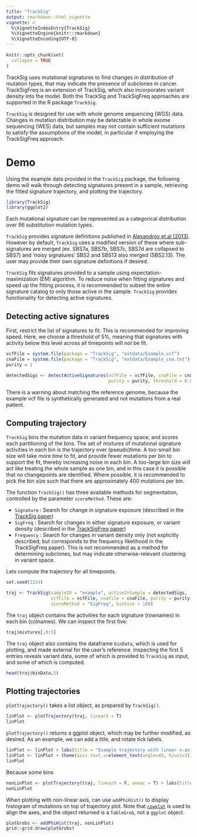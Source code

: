 ---
title: "TrackSig"
output: rmarkdown::html_vignette
vignette: >
  %\VignetteIndexEntry{TrackSig}
  %\VignetteEngine{knitr::rmarkdown}
  %\VignetteEncoding{UTF-8}
---

```{r, include = FALSE}
knitr::opts_chunk$set(
  collapse = TRUE
)
```

TrackSig uses mutational signatures to find changes in distribution of mutation types, that may indicate the presence of subclones in cancer. TrackSigFreq is an extension of TrackSig, which also incorporates variant density into the model. Both the TrackSig and TrackSigFreq approaches are supported in the R package `TrackSig`.

`TrackSig` is designed for use with whole genome sequencing (WGS) data. Changes in mutation distribution may be detectable in whole exome sequencing (WES) data, but samples may not contain sufficient mutations to satisfy the assumptions of the model, in particular if employing the TrackSigFreq approach.  


# Demo

Using the example data provided in the `TrackSig` package, the following demo will walk through detecting signatures present in a sample, retrieving the fitted signature trajectory, and plotting the trajectory.

```{r setup}
library(TrackSig)
library(ggplot2)
```

Each mutational signature can be represented as a categorical distribution over 96 substitution mutation types.

`TrackSig` provides signature definitions published in [Alexandrov et.al (2013)](https://doi.org/10.1038/nature12477). However by default, `TrackSig` uses a modified version of these where sub-signatures are merged (ex. SBS7a, SBS7b, SBS7c, SBS7d are collapsed to SBS7) and 'noisy signatures' SBS2 and SBS13 also merged (SBS2.13). The user may provide their own signature definitions if desired.  

`TrackSig` fits signatures provided to a sample using expectation-maximization (EM) algorithm. 
To reduce noise when fitting signatures and speed up the fitting process, it is recommended to subset the entire signature catalog to only those active in the sample. `TrackSig` provides functionality for detecting active signatures.

## Detecting active signatures

First, restrict the list of signatures to fit. This is recommended for improving speed. Here, we choose a threshold of 5%, meaning that signatures with activity below this level across all timepoints will not be fit.


```{r detect-sigs}
vcfFile = system.file(package = "TrackSig", "extdata/Example.vcf")
cnaFile = system.file(package = "TrackSig", "extdata/Example_cna.txt")
purity = 1

detectedSigs <- detectActiveSignatures(vcfFile = vcfFile, cnaFile = cnaFile,
                                       purity = purity, threshold = 0.05)
```
There is a warning about matching the reference genome, because the example vcf file is synthetically generated and not mutations from a real patient. 

## Computing trajectory

`TrackSig` bins the mutation data in variant frequency space, and scores each partitioning of the bins. The set of mixtures of mutational signature activities in each bin is the trajectory over (pseudo)time. A too-small bin size will take more time to fit, and provide fewer mutations per bin to support the fit, thereby increasing noise in each bin. A too-large bin size will act like treating the whole sample as one bin, and in this case it is possible that no changepoints are identified. Where possible, it is recommended to pick the bin size such that there are approximately 400 mutations per bin. 

The function `TrackSig()` has three available methods for segmentation, controlled by the parameter `scoreMethod`. These are: 

+ `Signature` : Search for change in signature exposure (described in the [TrackSig paper](https://doi.org/10.1038/s41467-020-14352-7)) 
+ `SigFreq` : Search for changes in either signature exposure, or variant density (described in the [TrackSigFreq paper](https://doi.org/10.1142/9789811215636_0022)) 
+ `Frequency` : Search for changes in variant density only (not explicitly described, but corresponds to the frequency likelihood in the TrackSigFreq paper). This is not recommended as a method for determining subclones, but may indicate otherwise-relevant clustering in variant space.  

Lets compute the trajectory for all timepoints. 

```{r comput-traj}
set.seed(1224)

traj <- TrackSig(sampleID = "example", activeInSample = detectedSigs,
                 vcfFile = vcfFile, cnaFile = cnaFile, purity = purity,
                 scoreMethod = "SigFreq", binSize = 100)
```
The `traj` object contains the activities for each signature (rownames) in each bin (colnames). We can inspect the first five:

```{r mixtures}
traj$mixtures[,0:5]
```

The `traj` object also contains the dataframe `binData`, which is used for plotting, and made external for the user's reference. Inspecting the first 5 entries reveals variant data, some of which is provided to `TrackSig` as input, and some of which is computed. 

```{r binData}
head(traj$binData,5)
```
## Plotting trajectories

`plotTrajectory()` takes a list object, as prepared by `TrackSig()`. 

```{r linPlot1, fig.width=7, fig.height=4}
linPlot <- plotTrajectory(traj, linearX = T) 
linPlot
```


`plotTrajectory()` returns a ggplot object, which may be further modified, as desired. As an example, we can add a title, and rotate tick labels.

```{r linPlot2}
linPlot <- linPlot + labs(title = "Example trajectory with linear x-axis")
linPlot <- linPlot + theme(axis.text.x=element_text(angle=45, hjust=1))
linPlot
```

Because some bins

```{r nonLinPlot, fig.width=7, fig.height=4}
nonLinPlot <- plotTrajectory(traj, linearX = F, anmac = T) + labs(title = "Example trajectory with non-linear x-axis")
nonLinPlot
```

When plotting with non-linear axis, can use `addPhiHist()` to display histogram of mutations on top of trajectory plot. Note that [`cowplot`](https://cran.r-project.org/package=cowplot) is used to align the axes, and the object returned is a `TableGrob`, not a `ggplot` object.

```{r phiHist, fig.width=7, fig.height=4}
plotGrobs <- addPhiHist(traj, nonLinPlot)
grid::grid.draw(plotGrobs)
```


